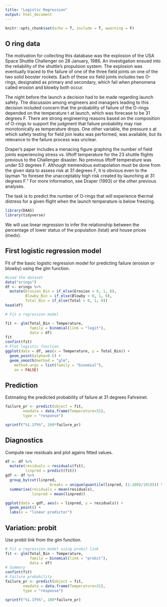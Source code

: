```yaml
---
title: "Logistic Regression"
output: html_document
---
```


```r
knitr::opts_chunk$set(echo = T, include = T, wwarning = F)
```

## O ring data

The motivation for collecting this database was the explosion of the USA Space Shuttle Challenger on 28 January, 1986. An investigation ensued into the reliability of the shuttle's propulsion system. The explosion was eventually traced to the failure of one of the three field joints on one of the two solid booster rockets.
Each of these six field joints includes two O-rings, designated as primary and secondary, which fail when phenomena called erosion and blowby both occur.

The night before the launch a decision had to be made regarding launch safety. The discussion among engineers and managers leading to this decision included concern that the probability of failure of the O-rings depended on the temperature t at launch, which was forecase to be 31 degrees F. There are strong engineering reasons based on the composition of O-rings to support the judgment that failure probability may rise monotonically as temperature drops. One other variable, the pressure s at which safety testing for field join leaks was performed, was available, but its relevance to the failure process was unclear.

Draper's paper includes a menacing figure graphing the number of field joints experiencing stress vs. liftoff temperature for the 23 shuttle flights previous to the Challenger disaster. No previous liftoff temperature was under 53 degrees F. Although tremendous extrapolation must be done from the given data to assess risk at 31 degrees F, it is obvious even to the layman "to foresee the unacceptably high risk created by launching at 31 degrees F." For more information, see Draper (1993) or the other previous analyses.

The task is to predict the number of O-rings that will experience thermal distress for a given flight when the launch temperature is below freezing.

```r
library(DAAG)
library(tidyverse)
```

We will use linear regression to infer the relationship between the percentage of lower status of the population (lstat) and house prices (medv).

## First logistic regression model

Fit of the basic logistic regression model for predicting failure (erosion or blowby) using the glm function. 

```r
#Load the dataset
data("orings")
df <- orings %>%
  mutate(Erosion_Bin = if_else(Erosion > 0, 1, 0),
         Blowby_Bin = if_else(Blowby > 0, 1, 0),
         Total_Bin = if_else(Total > 0, 1, 0))
head(df)

# Fit a regression model

fit <- glm(Total_Bin ~ Temperature,
           family = binomial(link = "logit"),
           data = df)
fit
confint(fit)
# Plot logistic function
ggplot(data = df, aes(x = Temperature, y = Total_Bin)) +
  geom_point(alpha=0.5) +
  geom_smooth(method = "glm", 
    method.args = list(family = "binomial"), 
    se = FALSE) 
```

## Prediction

Estimating the predicted probability of failure at 31 degrees Fahreinet. 

```r
failure_pr <- predict(object = fit,
        newdata = data.frame(Temperature=31),
        type = "response")

sprintf("%1.1f%%", 100*failure_pr)
```
## Diagnostics

Compute raw residuals and plot agains fitted values. 

```r
df <- df %>%
  mutate(residuals = residuals(fit),
         linpred = predict(fit))
gdf <- df %>%
  group_by(cut(linpred,
                    breaks = unique(quantile(linpred, (1:100)/101)))) %>%
  summarise(residuals = mean(residuals),
            linpred = mean(linpred))

ggplot(data = gdf, aes(x = linpred, y = residuals)) +
  geom_point() +
  labs(x = "linear predictor")
```


## Variation: probit

Use probit link from the glm function. 

```r
# Fit a regression model using probit link
fit <- glm(Total_Bin ~ Temperature,
           family = binomial(link = "probit"),
           data = df)
# Summary
confint(fit)
# Failure probability
failure_pr <- predict(object = fit,
        newdata = data.frame(Temperature=31),
        type = "response")

sprintf("%1.1f%%", 100*failure_pr)
```